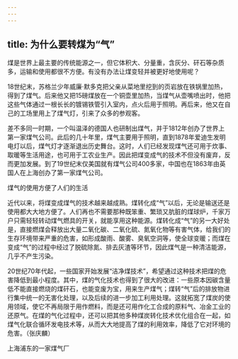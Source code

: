 ```yaml
---
---
---
```

title: 为什么要转煤为“气”
---




煤是世界上最主要的传统能源之一，但它体积大、分量重，含灰分、矸石等杂质多，运输和使用都很不方便。有没有办法让煤变轻并被更好地使用呢？

18世纪末，苏格兰少年威廉·默多克把父亲从菜地里挖到的页岩放在铁锅里加热，得到了煤气。后来他又把15磅煤放在一个铜壶里加热，当煤气从壶嘴喷出时，他把这些气体通过一根长长的镀锡铁管引入室内，点火后用于照明。再后来，他又在自己的工场里用上了煤气灯，引来了众多的参观客。

差不多同一时期，一个叫温泽的德国人也研制出煤气，并于1812年创办了世界上第一家煤气公司。此后的几十年里，煤气主要用于照明，直到1878年爱迪生发明电灯以后，煤气灯才逐渐退出历史舞台。这时，人们已经发现煤气还可用于炊事、取暖等生活用途，也可用于工农业生产。因此把煤变成气的技术不但没有废弃，反而更加发展。到了19世纪末仅美国就有煤气公司400多家，中国也在1863年由英国人在上海创办了第一家煤气公司。

煤气的使用方便了人们的生活



近代以来，将煤变成煤气的技术越来越成熟。煤转化成“气”以后，无论是输送还是使用都大大地方便了。人们再也不需要那种既笨重、繁琐又肮脏的煤球炉，千家万户只需轻轻转动煤气燃具的开关，就能享用这种能源。煤转化成“气”的另一大好处是，直接燃煤会释放出大量二氧化碳、二氧化硫、氮氧化物等有害气体，给我们的生存环境带来严重的危害，如形成酸雨、酸雾、臭氧空洞等，使全球变暖；而煤在变成“气”的过程中经过了脱硫除氮、排去灰渣等环节，因此煤气是一种清洁能源，几乎不产生污染。

20世纪70年代起，一些国家开始发展“洁净煤技术”，希望通过这种技术把煤的危害降低到最小程度。其中，煤的气化技术也得到了很大的改进：一些原本因碳含量低不能直接燃烧的煤矸石，也能变废为宝，用来生产煤气；煤转“气”后的排放物进行集中统一的无害化处理，以及后续的进一步加工利用处理。这就拓宽了煤炭的使用领域，使它不再局限于用作燃料，而是还可用作化工合成的原料气、冶金工业的还原气。在煤的气化过程中，还可以把其他多种煤炭转化技术优化组合在一起，如煤气化联合循环发电技术等，从而大大地提高了煤的利用效率，降低了它对环境的危害。（张庆麟）

上海浦东的一家煤气厂